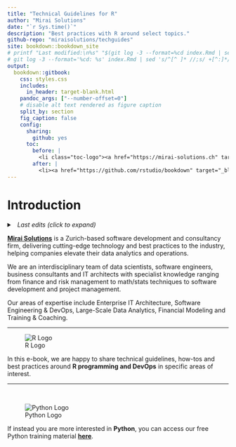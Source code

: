 ```yaml
--- 
title: "Technical Guidelines for R"
author: "Mirai Solutions"
date: "`r Sys.time()`"
description: "Best practices with R around select topics."
github-repo: "miraisolutions/techguides"
site: bookdown::bookdown_site
# printf "Last modified:\n%s" "$(git log -3 --format=%cd index.Rmd | sed 's/^[^ ]* //;s/ [^ ]*$//')"
# git log -3 --format='%cd: %s' index.Rmd | sed 's/^[^ ]* //;s/ +[^:]*//'
output:
  bookdown::gitbook:
    css: styles.css
    includes:
      in_header: target-blank.html
    pandoc_args: ["--number-offset=0"]
    # disable alt text rendered as figure caption
    split_by: section
    fig_caption: false
    config:
      sharing:
        github: yes
      toc:
        before: |
          <li class="toc-logo"><a href="https://mirai-solutions.ch" target="_blank"><img src="mirai.png" alt="Mirai"></a></li>
        after: |
          <li><a href="https://github.com/rstudio/bookdown" target="_blank">Published with bookdown</a></li>
---
```


# Introduction {-}

<details>
  <summary><em>&nbsp;&nbsp;Last edits (click to expand)</em></summary>
```bash
printf "%s" "$(git log -3 --format='%cd: %s' index.Rmd | sed 's/^[^ ]* //;s/ +[^:]*//')"
```
</details>

[**Mirai Solutions**](https://mirai-solutions.ch/) is a Zurich-based software development and consultancy firm, delivering cutting-edge technology and best practices to the industry, helping companies elevate their data analytics and operations.

We are an interdisciplinary team of data scientists, software engineers, business consultants and IT architects with specialist knowledge ranging from finance and risk management to math/stats techniques to software development and project management.

Our areas of expertise include Enterprise IT Architecture, Software Engineering & DevOps, Large-Scale Data Analytics, Financial Modeling and Training & Coaching.

---

![R Logo](Rlogo.png)

In this e-book, we are happy to share technical guidelines, how-tos and best practices around **R programming and DevOps** in specific areas of interest.

---

&nbsp;

![Python Logo](python-logo-only.png)

If instead you are more interested in **Python**, you can access our free Python training material [**here**](https://mirai-solutions.ch/py-techguides).
